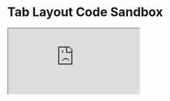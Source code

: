 
<Meta title="Code Sandbox" />

<style>
  {`
      .subheading {
        --mediumdark: '#999999';
        font-weight: 700;
        font-size: 13px;
        color: #999;
        letter-spacing: 6px;
        line-height: 24px;
        text-transform: uppercase;
        margin-bottom: 12px;
        margin-top: 40px;
      }


      .tip {
        display: inline-block;
        border-radius: 1em;
        font-size: 11px;
        line-height: 12px;
        font-weight: 700;
        background: #E7FDD8;
        color: #66BF3C;
        padding: 4px 12px;
        margin-right: 10px;
        vertical-align: top;
      }

      .tip-wrapper {
        font-size: 13px;
        line-height: 20px;
        margin-top: 40px;
        margin-bottom: 40px;
      }

      .tip-wrapper code {
        font-size: 12px;
        display: inline-block;
      }
    `}
</style>

<h1> Tab Layout Code Sandbox </h1>

<iframe
  src="https://codesandbox.io/embed/grandlinex-react-components-gw5j3g?fontsize=14&hidenavigation=1&theme=dark"
  style={{
            width: '100%',
            height: '500px',
            border: 0,
            borderRadius: '4px',
            overflow: 'hidden'
            }}
  title=" GrandLineX React-Components"
  allow="accelerometer; ambient-light-sensor; camera; encrypted-media; geolocation; gyroscope; hid; microphone; midi; payment; usb; vr; xr-spatial-tracking"
  sandbox="allow-forms allow-modals allow-popups allow-presentation allow-same-origin allow-scripts"
/>
